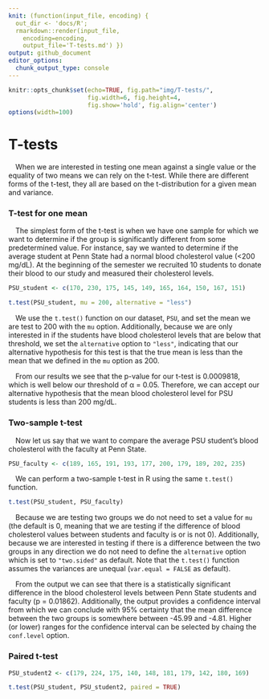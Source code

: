 ```yaml
---
knit: (function(input_file, encoding) {
  out_dir <- 'docs/R';
  rmarkdown::render(input_file,
    encoding=encoding,
    output_file='T-tests.md') })
output: github_document
editor_options:
  chunk_output_type: console
---
```

  
```r
knitr::opts_chunk$set(echo=TRUE, fig.path="img/T-tests/",
                      fig.width=6, fig.height=4,
                      fig.show='hold', fig.align='center')
options(width=100)
```

# T-tests

&emsp;When we are interested in testing one mean against a single value or the equality of two means we can rely on the t-test. While there are different forms of the t-test, they all are based on the t-distribution for a given mean and variance.

### T-test for one mean

&emsp;The simplest form of the t-test is when we have one sample for which we want to determine if the group is significantly different from some predetermined value. For instance, say we wanted to determine if the average student at Penn State had a normal blood cholesterol value (<200 mg/dL). At the beginning of the semester we recruited 10 students to donate their blood to our study and measured their cholesterol levels.

```r
PSU_student <- c(170, 230, 175, 145, 149, 165, 164, 150, 167, 151)

t.test(PSU_student, mu = 200, alternative = "less")
```

&emsp;We use the `t.test()` function on our dataset, `PSU`, and set the mean we are test to 200 with the `mu` option. Additionally, because we are only interested in if the students have blood cholesterol levels that are below that threshold, we set the `alternative` option to `"less"`, indicating that our alternative hypothesis for this test is that the true mean is less than the mean that we defined in the `mu` option as 200.

&emsp;From our results we see that the p-value for our t-test is 0.0009818, which is well below our threshold of &alpha; = 0.05. Therefore, we can accept our alternative hypothesis that the mean blood cholesterol level for PSU students is less than 200 mg/dL.

### Two-sample t-test

&emsp;Now let us say that we want to compare the average PSU student's blood cholesterol with the faculty at Penn State.

```r
PSU_faculty <- c(189, 165, 191, 193, 177, 200, 179, 189, 202, 235)
```

&emsp;We can perform a two-sample t-test in R using the same `t.test()` function.

```r
t.test(PSU_student, PSU_faculty)
```

&emsp;Because we are testing two groups we do not need to set a value for `mu` (the default is 0, meaning that we are testing if the difference of blood cholesterol values between students and faculty is or is not 0). Additionally, because we are interested in testing if there is a difference between the two groups in any direction we do not need to define the `alternative` option which is set to `"two.sided"` as default. Note that the `t.test()` function assumes the variances are unequal (`var.equal = FALSE` as default).

&emsp;From the output we can see that there is a statistically significant difference in the blood cholesterol levels between Penn State students and faculty (p = 0.01862). Additionally, the output provides a confidence interval from which we can conclude with 95% certainty that the mean difference between the two groups is somewhere between -45.99 and -4.81. Higher (or lower) ranges for the confidence interval can be selected by chaing the `conf.level` option.

### Paired t-test

```r
PSU_student2 <- c(179, 224, 175, 140, 148, 181, 179, 142, 180, 169)
```

```r
t.test(PSU_student, PSU_student2, paired = TRUE)
```



